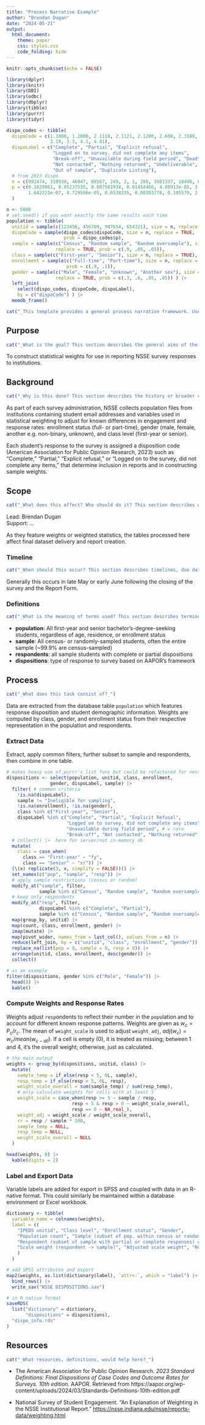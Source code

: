 ```yaml
---
title: "Process Narrative Example"
author: "Brendan Dugan"
date: "2024-05-21"
output: 
  html_document:
    theme: paper
    css: styles.css
    code_folding: hide
---
```


```r
knitr::opts_chunk$set(echo = FALSE)

library(dplyr)
library(knitr)
library(DBI)
library(odbc)
library(dbplyr)
library(tibble)
library(purrr)
library(tidyr)

dispo_codes <- tibble(
  dispoCode = c(1.1000, 1.2000, 2.1110, 2.1121, 2.1200, 2.600, 2.3100, 3.11,
                3.19, 3.3, 4.1, 4.81),
  dispoLabel = c("Complete", "Partial", "Explicit refusal", 
                 "Logged on to survey, did not complete any items", 
                 "Break-off", "Unavailable during field period", "Dead", 
                 "Not contacted", "Nothing returned", "Undeliverable",
                 "Out of sample", "Duplicate Listing"), 
  # from 2023 dispo
  n = c(992474, 318930, 46047, 88567, 249, 2, 1, 288, 3981337, 18498, 642904, 18),
  p = c(0.1629861, 0.05237535, 0.007561934, 0.01454466, 4.08913e-05, 3.284442e-07,
        1.642221e-07, 4.729596e-05, 0.6538235, 0.00303778, 0.105579, 2.955998e-06)
  )

n <- 5000
# set.seed() if you want exactly the same results each time
population <- tibble(
  unitid = sample(c(123456, 456789, 987654, 654321), size = n, replace = TRUE),
  dispoCode = sample(dispo_codes$dispoCode, size = n, replace = TRUE, 
                     prob = dispo_codes$p),
  sample = sample(c("Census", "Random sample", "Random oversample"), size = n, 
                  replace = TRUE, prob = c(.9, .05, .05)),
  class = sample(c("First-year", "Senior"), size = n, replace = TRUE),
  enrollment = sample(c("Full-time", "Part-time"), size = n, replace = TRUE, 
                      prob = c(.9, .1)),
  gender = sample(c("Male", "Female", "Unknown", "Another sex"), size = n, 
                  replace = TRUE, prob = c(.3, .6, .05, .05)) ) |> 
  left_join(
    select(dispo_codes, dispoCode, dispoLabel),
    by = c("dispoCode") ) |> 
  memdb_frame()
```

```r
cat("_This template provides a general process narrative framework. Use or discard sections as needed. Only mock data are used.\nNotes to user are presented in these chunks in italics._")
```

## Purpose
```r
cat("_What is the goal? This section describes the general aims of the task._")
```

To construct statistical weights for use in reporting NSSE survey responses to institutions.

## Background
```r
cat("_Why is this done? This section describes the history or broader context of the task._")
```

As part of each survey administration, NSSE collects population files from institutions containing student email addresses and variables used in statistical weighting to adjust for known differences in engagement and response rates: enrollment status (full- or part-time), gender (male, female, another e.g. non-binary, unknown), and class level (first-year or senior). 

Each student's response to the survey is assigned a disposition code (American Association for Public Opinion Research, 2023) such as "Complete," "Partial," "Explicit refusal," or "Logged on to the survey, did not complete any items," that determine inclusion in reports and in constructing sample weights.

## Scope
```r
cat("_What does this affect? Who should do it? This section describes which individuals or units are involved, and where it may fit into broader processes if not self-contained._")
```

Lead: Brendan Dugan  
Support: ...  

As they feature weights or weighted statistics, the tables processed here affect final dataset delivery and report creation.  

### Timeline
```r
cat("_When should this occur? This section describes timelines, due dates, or durations in short._")
```

Generally this occurs in late May or early June following the closing of the survey and the Report Form.

### Definitions
```r
cat("_What is the meaning of terms used? This section describes terminology and dataset variables as needed._")
```

 - **population**: All first-year and senior bachelor's-degree-seeking students, regardless of age, residence, or enrollment status      
 - **sample**: All census- or randomly-sampled students, often the entire sample (~99.9% are census-sampled)  
 - **respondents**: all sample students with complete or partial dispositions  
 - **dispositions**: type of response to survey based on AAPOR's framework  

## Process
```r
cat("_What does this task consist of?_")
```

Data are extracted from the database table `population` which features response disposition and student demographic information. Weights are computed by class, gender, and enrollment status from their respective representation in the population and respondents. 

### Extract Data
Extract, apply common filters, further subset to sample and respondents, then combine in one table.
```r
# makes heavy use of purrr's list funs but could be refactored for nest()'d df
dispositions <- select(population, unitid, class, enrollment,
                gender, dispoLabel, sample) |>
  filter( # common criteria
    !is.na(dispoLabel),
    sample != "Ineligible for sampling",
    !is.na(enrollment), !is.na(gender),
    class %in% c("First-year", "Senior"), 
    dispoLabel %in% c("Complete", "Partial", "Explicit Refusal", 
                      "Logged on to survey, did not complete any items", 
                      "Unavailable during field period", # v rare
                      "Break-off", "Not contacted", "Nothing returned") ) |>
  # collect() |>  here for server/not in-memory db
  mutate(
    class = case_when(
      class == "First-year" ~ "fy",
      class == "Senior" ~ "sr")) |> 
  (\(x) replicate(3, x, simplify = FALSE))() |> 
  set_names(c("pop", "sample", "resp")) |> 
  # apply sample restrictions (census or random)
  modify_at("sample", filter, 
            sample %in% c("Census", "Random sample", "Random oversample")) |>
  # keep only respondents
  modify_at("resp", filter, 
            dispoLabel %in% c("Complete", "Partial"),
            sample %in% c("Census", "Random sample", "Random oversample")) |> 
  map(group_by, unitid) |> 
  map(count, class, enrollment, gender) |> 
  imap(mutate) |> 
  map(pivot_wider, names_from = last_col(), values_from = n) |> 
  reduce(left_join, by = c("unitid", "class", "enrollment", "gender")) |> 
  replace_na(list(pop = 0, sample = 0, resp = 0)) |> 
  arrange(unitid, class, enrollment, desc(gender)) |> 
  collect()

# as an example
filter(dispositions, gender %in% c("Male", "Female")) |> 
  head(8) |> 
  kable()
```

### Compute Weights and Response Rates
Weights adjust `resp`ondents to reflect their number in the `pop`ulation and to account for different known response patterns. Weights are given as $w_c = P_c / r_c$. The mean of `weight_scale` is used to adjust `weight_adj`, $adj(w_c) = w_c / mean(w_{c-all})$. If a cell is empty (0), it is treated as missing; between 1 and 4, it's the overall weight; otherwise, just as calculated.

```r
# the main output
weights <- group_by(dispositions, unitid, class) |> 
  mutate(
    sample_temp = if_else(resp < 5, 0L, sample),
    resp_temp = if_else(resp < 5, 0L, resp),
    weight_scale_overall = sum(sample_temp) / sum(resp_temp),
    # only calculate weights for cells with at least 5
    weight_scale = case_when(resp >= 5 ~ sample / resp,
                        resp < 5 & resp > 0 ~ weight_scale_overall,
                        resp == 0 ~ NA_real_),
    weight_adj = weight_scale / weight_scale_overall, 
    rr = resp / sample * 100,
    sample_temp = NULL,
    resp_temp = NULL, 
    weight_scale_overall = NULL
  )

head(weights, 8) |> 
  kable(digits = 2)
```

### Label and Export Data
Variable labels are added for export in SPSS and coupled with data in an R-native format. This could similarly be maintained within a database environment or Excel workbook.

```r
dictionary <- tibble(
  variable_name = colnames(weights),
  label = c(
    "IPEDS unitid", "Class level", "Enrollment status", "Gender", 
    "Population count", "Sample (subset of pop. within census or random sample) count", 
    "Respondent (subset of sample with partial or complete responses) count", 
    "Scale weight (respondent -> sample)", "Adjusted scale weight", "Response rate"
    )
  )

# add SPSS attributes and export
map2(weights, as.list(dictionary$label), `attr<-`, which = "label") |>
  bind_rows() |>
  write_sav("NSSE DISPOSITIONS.sav")

# in R native format
saveRDS(
  list("dictionary" = dictionary, 
       "dispositions" = dispositions),
  "dispo_info.rds"
)
```

## Resources
```r
cat("_What resources, definitions, would help here?_")
```
 
 - The American Association for Public Opinion Research. _2023 Standard Definitions:
Final Dispositions of Case Codes and Outcome Rates for Surveys. 10th edition._ AAPOR. Retrieved from https://aapor.org/wp-content/uploads/2024/03/Standards-Definitions-10th-edition.pdf  

 - National Survey of Student Engagement. "An Explanation of Weighting in the NSSE Institutional Report." [https://nsse.indiana.edu/nsse/reports-data/weighting.html](https://nsse.indiana.edu/nsse/reports-data/weighting.html)  
 




